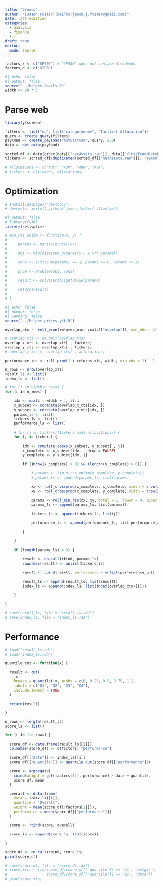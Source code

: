 ```yaml
---
title: "Crowds"
author: "[Jason Foster](mailto:jason.j.foster@gmail.com)"
date: last-modified
categories:
  - analysis
  - finance
  - r
draft: true
editor: 
  mode: source
---
```


```r
factors_r <- c("SP500") # "SP500" does not contain dividends
factors_d <- c("DTB3")
```

```r
#| echo: false
#| output: false
source("../helper-levels.R")
width <- 20 * 3
```

# Parse web

```r
library(yfscreen)
```

```r
filters <- list("eq", list("categoryname", "Tactical Allocation"))
query <- create_query(filters)
payload <- create_payload("mutualfund", query, 250)
data <- get_data(payload)
```

```r
sorted_df <- data[order(data[["netAssets.raw"]], data[["firstTradeDateMilliseconds"]]), ]
tickers <- sorted_df[!duplicated(sorted_df[["netAssets.raw"]]), "symbol"]
```

```r
# allocations <- c("AOK", "AOM", "AOR", "AOA")
# tickers <- c(tickers, allocations)
```

# Optimization

```r
# install.packages("devtools")
# devtools::install_github("jasonjfoster/rolloptim")
```

```r
#| output: false
# library(CVXR)
library(rolloptim)
```

```r
# min_rss_optim <- function(x, y) {
#     
#     params <- Variable(ncol(x))
#     
#     obj <- Minimize(sum_squares(y - x %*% params))
#     
#     cons <- list(sum(params) == 1, params >= 0, params <= 1)
#     
#     prob <- Problem(obj, cons)
#         
#     result <- solve(prob)$getValue(params)
#     
#     return(result)
# 
# }
```

```r
#| echo: false
#| output: false
#| warning: false
source("../helper-prices-yfh.R")

overlap_xts <- roll_mean(returns_xts, scale[["overlap"]], min_obs = 1)

# overlap_xts <- na.omit(overlap_xts)
overlap_x_xts <- overlap_xts[ , factors]
overlap_y_xts <- overlap_xts[ , tickers]
# overlap_z_xts <- overlap_xts[ , allocations]
```

```r
performance_xts <- roll_prod(1 + returns_xts, width, min_obs = 1) - 1
```

```r
n_rows <- nrow(overlap_xts)
result_ls <- list()
index_ls <- list()

# for (i in width:n_rows) {
for (i in n_rows) {
    
    idx <- max(i - width + 1, 1):i
    x_subset <- coredata(overlap_x_xts[idx, ])
    y_subset <- coredata(overlap_y_xts[idx, ])
    params_ls <- list()
    tickers_ls <- list()
    performance_ls <- list()
    
    # for (j in tickers[!tickers %in% allocations]) {
    for (j in tickers) {
      
        idx <- complete.cases(x_subset, y_subset[ , j])
        x_complete <- x_subset[idx, , drop = FALSE]
        y_complete <- y_subset[idx, j]
        
        if ((nrow(x_complete) > 0) && (length(y_complete) > 0)) {
            
            # params <- t(min_rss_optim(x_complete, y_complete))
            # params_ls <- append(params_ls, list(params))
          
            xx <- roll_crossprod(x_complete, x_complete, width = nrow(x_complete))
            xy <- roll_crossprod(x_complete, y_complete, width = nrow(x_complete))
            
            params <- roll_min_rss(xx, xy, total = 1, lower = 0, upper = 1)[nrow(x_complete), ]
            params_ls <- append(params_ls, list(params))
            
            tickers_ls <- append(tickers_ls, list(j))
            
            performance_ls <- append(performance_ls, list(performance_xts[i, j]))
            
        }
        
    }
    
    if (length(params_ls) > 0) {
        
        result <- do.call(rbind, params_ls)
        rownames(result) <- unlist(tickers_ls)
        
        result <- cbind(result, performance = unlist(performance_ls))
        
        result_ls <- append(result_ls, list(result))
        index_ls <- append(index_ls, list(index(overlap_xts)[i]))
        
    }
    
}
```

```r
# save(result_ls, file = "result_ls.rda")
# save(index_ls, file = "index_ls.rda")
```

# Performance

```r
# load("result_ls.rda")
# load("index_ls.rda")
```

```r
quantile_cut <- function(x) {
  
  result <- cut(
    -x,
    breaks = quantile(-x, probs = c(0, 0.25, 0.5, 0.75, 1)),
    labels = c("Q1", "Q2", "Q3", "Q4"),
    include.lowest = TRUE
  )
  
  return(result)
  
}
```

```r
n_rows <- length(result_ls)
score_ls <- list()

for (i in 1:n_rows) {
  
  score_df <- data.frame(result_ls[[i]])
  colnames(score_df) <- c(factors, "performance")
  
  score_df[["date"]] <- index_ls[[i]]
  score_df[["quantile"]] <- quantile_cut(score_df[["performance"]])
  
  score <- aggregate(
    cbind(weight = get(factors[1]), performance) ~ date + quantile,
    score_df, mean
  )
  
  overall <- data.frame(
    date = index_ls[[i]],
    quantile = "Overall",
    weight = mean(score_df[[factors[1]]]),
    performance = mean(score_df[["performance"]])
  )
  
  score <- rbind(score, overall)
  
  score_ls <- append(score_ls, list(score))
  
}
```

```r
score_df <- do.call(rbind, score_ls)
print(score_df)
```

```r
# save(score_df, file = "score_df.rda")
# score_xts <- xts(score_df[score_df[["quantile"]] == "Q1", "weight"],
#                  score_df[score_df[["quantile"]] == "Q1", "date"])
# plot(score_xts)
```
